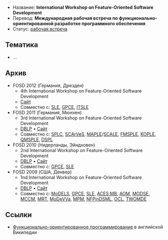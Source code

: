 * Название: '''International Workshop on Feature-Oriented Software Development'''
* Перевод: '''Международная рабочая встреча по функционально-ориентированной разработке программного обеспечения'''
* Статус: [[Workshop|рабочая встреча]]

== Тематика ==
* …

== Архив ==
* FOSD 2012 (Германия, Дрезден)
** 4th International Workshop on Feature-Oriented Software Development
** [http://planet-sl.org/fosd2012 Сайт]
** Совместно с: [[SLE]], [[GPCE]], [[ITSLE]]
* FOSD 2011 (Германия, Мюнхен)
** 3rd International Workshop on Feature-Oriented Software Development
** [http://www.informatik.uni-trier.de/~ley/db/conf/splc/splc2011w.html DBLP] • [http://wwwiti.cs.uni-magdeburg.de/iti_db/workshops/FOSD11/ Сайт]
** Совместно с: [[SPLC]], [[SCArVeS]], [[MAPLE]]/[[SCALE]], [[FMSPLE]], [[KOPLE]], [[QMSPLE]], [[DSPL]]
* FOSD 2010 (Нидерланды, Эйндховен)
** 2nd International Workshop on Feature-Oriented Software Development
** [http://www.informatik.uni-trier.de/~ley/db/conf/gpce/fosd2010.html DBLP] • [http://www.fosd.de/2010 Сайт]
** Совместно с: [[GPCE]], [[SLE]]
* FOSD 2009 (США, Денвер)
** 1nd International Workshop on Feature-Oriented Software Development
** [http://www.informatik.uni-trier.de/~ley/db/conf/models/fosd2009.html DBLP] • [http://www.infosun.fim.uni-passau.de/spl/apel/FOSD2009/ Сайт]
** Совместно с: [[MoDELS]], [[GPCE]], [[SLE]], [[ACES MB]], [[AOM]], [[MODSE]], [[MCCM]], [[MRT]], [[MoDeVVa]], [[MPM]], [[NFPinDSML]], [[OCL]], [[TWOMDE]]

== Ссылки ==
* [http://en.wikipedia.org/wiki/Feature-oriented_programming Функционально-ориентированное программирование] в английской Википедии
